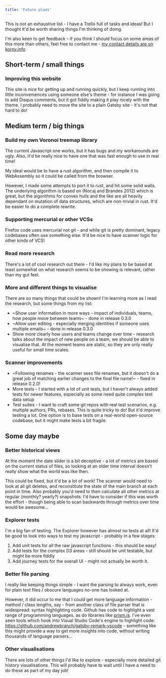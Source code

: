 ```yaml
---
title: 'Future plans'
---
```


This is not an exhaustive list - I have a Trello full of tasks and ideas!  But I thought it'd be worth sharing things I'm thinking of doing.

I'm also keen to get feedback - if you think I should focus on some areas of this more than others, feel free to contact me - [my contact details are on korny.info](https://korny.info)

## Short-term / small things

### Improving this website

This site is nice for getting up and running quickly, but I keep running into little inconveniences using someone else's theme - for instance I was going to add Disqus comments, but it got fiddly making it play nicely with the theme. I probably need to move the site to a plain Gatsby site - it's not that hard to do!


## Medium term / big things

### Build my own Voronoi treemap library

The current Javascript one works, but it has bugs and my workarounds are ugly.  Also, it'd be really nice to have one that was fast enough to use in real time!

My ideal would be to have a rust algorithm, and then compile it to WebAssembly so it could be called from the browser.

However, I made some attempts to port it to rust, and hit some solid walls.  The underlying algorithm is based on <Citation>(Nocaj and Brandes 2012)</Citation> which is great, but the algorithms for convex hulls and the like are all heavily dependant on mutation of data structures, which are non-trivial in rust.  It'd be easier to do a complete rewrite.

### Supporting mercurial or other VCSs

Firefox code uses mercurial not git - and while git is pretty dominant, legacy codebases often use something else.  It'd be nice to have scanner logic for other kinds of VCS!

### Read more research

There's a lot of cool research out there - I'd like my plans to be based at least somewhat on what research seems to be showing is relevant, rather than my gut feel.

### More and different things to visualise

There are so many things that could be shown! I'm learning more as I read the research, but some things from my list:

* ~Show user information in more ways - impact of individuals, teams, how people move between teams~ - done in release 0.3.0
* ~Allow user editing - especially merging identities if someone uses multiple emails~ - done in release 0.3.0
* Show more clearly how users and teams change over time - research talks about the impact of new people on a team, we should be able to visualise that.  At the moment teams are static, so they are only really useful for small time scales.

### Scanner improvements

* ~Following renames - the scanner sees file renames, but it doesn't do a great job of matching earlier changes to the final file name!~ - fixed in release 0.2.0!
* More tests - I started with a lot of unit tests, but I haven't always added tests for newer features, especially as some need quite complex test data setup
* Test suites - I want to craft some git repos with real test scenarios, e.g. multiple authors, PRs, rebases.  This is quite tricky to do!  But it'd improve testing a lot.  One option is to base tests on a real-world open-source codebase, but it might make tests a bit fragile.

## Some day maybe

### Better historical views

At the moment the date slider is a bit deceptive - a lot of metrics are based on the _current_ status of files, so looking at an older time interval doesn't really show what the world was like then.

This could be fixed, but it'd be a lot of work!  The scanner would need to look at all git deletes, and reconstitute the state of the main branch at each point in time.  Also probably you'd need to then calculate all other metrics at regular (monthly? yearly?) snapshots.  I'd have to consider if this was worth the effort - though being able to scan backwards through metrics over time would be awesome...

### Explorer tests

I'm a big fan of testing.  The Explorer however has almost no tests at all! It'd be good to look into ways to test my javascript - probably in a few stages:

1. Add unit tests for all the raw javascript functions - this should be easy!
2. Add tests for the complex D3 areas - still should be unit testable, but might be more fiddly
3. Add journey tests for the overall UI - might not actually be worth it.

### Better file parsing

I really like keeping things simple - I want the parsing to always work, even for plain text files / obscure languages no-one has looked at.

However, it did occur to me that I could get more language information - method / class lengths, say - from another class of file parser that is widespread: syntax highlighting code.  Github has code to highlight a vast range of programming languages, as do libraries like [prism.js](http://prismjs.com/). I've even seen tools which hook into Visual Studio Code's engine to highlight code: <https://github.com/andrewbranch/gatsby-remark-vscode> - something like this might provide a way to get more insights into code, without writing thousands of language parsers...

### Other visualisations

There are lots of other things I'd like to explore - especially more detailed git history visualisations.  This will probably have to wait until I have a need to do these as part of my day job!


